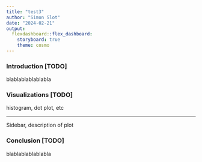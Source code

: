 ```yaml
---
title: "test3"
author: "Simon Slot"
date: "2024-02-21"
output: 
  flexdashboard::flex_dashboard:
    storyboard: true
    theme: cosmo
---
```


### Introduction [TODO]

blablablablablabla


### Visualizations [TODO]

histogram, dot plot, etc

***
Sidebar, description of plot


### Conclusion [TODO]

blablablablablabla
